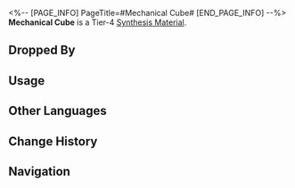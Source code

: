 <%-- [PAGE_INFO]
PageTitle=#Mechanical Cube#
[END_PAGE_INFO] --%>
{{Item Infobox
|id          = 183006
|image       = Item Mechanical Cube.png{{subst:void|<!--$UPLOAD:<<SpriteOutput/ItemFigures/182010.png>-<Item Mechanical Cube.png>-<Item Icons>>-->}}
|type        = Synthesis Material
|invCategory = Other Materials
|rarity      = 4
|effect      = 
|description = Tier 4 Synthesis Material
|source1     = [[The Reverie Hotel: Dreamjolt Troupe's Mr. Domescreen or other enemies]]
|source2     = [[Ferdinand]]
}}
{{Description|According to legend, this is the heart of a prominent Intellitron leader, containing the Ultimate Source Code, the essence of all inorganic life. Scholars at the Intelligentsia Guild believe that this code holds the key to unraveling the mysteries of inorganic life.<br /><br />''"It may also be the pathway for demons to return to the mortal world."''}}
'''Mechanical Cube''' is a Tier-4 [[Synthesis Material]].

==Dropped By==
{{Dropped By}}

==Usage==
{{Craft Usage}}

==Other Languages==
{{Other Languages
|en   = Mechanical Cube
|zhs  = 机械立方
|zht  = 機械立方
|ja   = メカキューブ
|ko   = 기계 큐브
|es   = Cubo mecánico
|fr   = Cube mécanique
|ru   = Механический куб
|th   = Mechanical Cube
|vi   = Khối Lập Phương Cơ Giáp
|de   = Mechanischer Würfel
|id   = Mechanical Cube
|pt   = Cubo Mecânico
}}

==Change History==
{{Change History|2.0}}

==Navigation==
{{Synthesis Material Navbox}}
